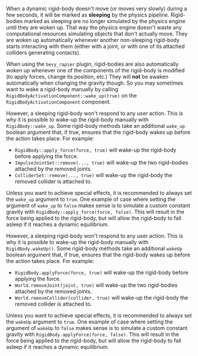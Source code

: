 
When a dynamic rigid-body doesn't move (or moves very slowly) during a few seconds, it will be marked as **sleeping**
by the physics pipeline. Rigid-bodies marked as sleeping are no longer simulated by
the physics engine until they are woken up. That way the physics engine doesn't waste any computational resources
simulating objects that don't actually move. They are woken up automatically whenever another non-sleeping rigid-body
starts interacting with them (either with a joint, or with one of its attached colliders generating contacts).

<bevy>

When using the `bevy_rapier` plugin, rigid-bodies are also automatically woken up whenever one of the
components of the rigid-body is modified (to apply forces, change its position, etc.) They will **not** be awaken
automatically when changing the gravity though. So you may sometimes want to wake a rigid-body manually by calling
`RigidBodyActivationComponent::wake_up(true)` on the `RigidBodyActivationComponent` component.

</bevy>

<rapier>

However, a sleeping rigid-body won't respond to any user action. This is why it is possible to wake-up the rigid-body
manually with `RigidBody::wake_up`. Some rigid-body methods take an additional `wake_up` boolean argument that, if
true, ensures that the rigid-body wakes up before the action takes place. For example:
- `RigidBody::apply_force(force, true)` will wake-up the rigid-body before applying the force.
- `ImpulseJointSet::remove(..., true)` will wake-up the two rigid-bodies attached by the removed joints.
- `ColliderSet::remove(..., true)` will wake-up the rigid-body the removed collider is attached to.

Unless you want to achieve special effects, it is recommended to always set the `wake_up` argument to `true`.
One example of case where setting the argument of `wake_up` to `false` makes sense is to simulate a custom
constant gravity with `RigidBody::apply_force(force, false)`. This will result in the force being applied
to the rigid-body, but will allow the rigid-body to fall asleep if it reaches a dynamic equilibrium.

</rapier>
<js>

However, a sleeping rigid-body won't respond to any user action. This is why it is possible to wake-up the rigid-body
manually with `RigidBody.wakeUp()`. Some rigid-body methods take an additional `wakeUp` boolean argument that, if
true, ensures that the rigid-body wakes up before the action takes place. For example:
- `RigidBody.applyForce(force, true)` will wake-up the rigid-body before applying the force.
- `World.removeJoint(joint, true)` will wake-up the two rigid-bodies attached by the removed joints.
- `World.removeCollider(collider, true)` will wake-up the rigid-body the removed collider is attached to.

Unless you want to achieve special effects, it is recommended to always set the `wakeUp` argument to `true`.
One example of case where setting the argument of `wakeUp` to `false` makes sense is to simulate a custom
constant gravity with `RigidBody.applyForce(force, false)`. This will result in the force being applied
to the rigid-body, but will allow the rigid-body to fall asleep if it reaches a dynamic equilibrium.

</js>